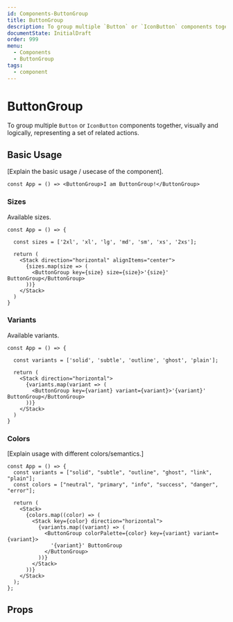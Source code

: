 ```yaml
---
id: Components-ButtonGroup
title: ButtonGroup
description: To group multiple `Button` or `IconButton` components together, visually and logically, representing a set of related actions.
documentState: InitialDraft
order: 999
menu:
  - Components
  - ButtonGroup
tags:
  - component
---
```


# ButtonGroup

To group multiple `Button` or `IconButton` components together, visually and logically, representing a set of related actions.

## Basic Usage

[Explain the basic usage / usecase of the component].

```jsx-live
const App = () => <ButtonGroup>I am ButtonGroup!</ButtonGroup>
```


### Sizes

Available sizes.

```jsx-live
const App = () => {

  const sizes = ['2xl', 'xl', 'lg', 'md', 'sm', 'xs', '2xs'];

  return (
    <Stack direction="horizontal" alignItems="center">
      {sizes.map(size => (
        <ButtonGroup key={size} size={size}>'{size}' ButtonGroup</ButtonGroup>
      ))}
    </Stack>
  )
}
```

### Variants

Available variants.

```jsx-live
const App = () => {

  const variants = ['solid', 'subtle', 'outline', 'ghost', 'plain'];

  return (
    <Stack direction="horizontal">
      {variants.map(variant => (
        <ButtonGroup key={variant} variant={variant}>'{variant}' ButtonGroup</ButtonGroup>
      ))}
    </Stack>
  )
}
```

### Colors

[Explain usage with different colors/semantics.]

```jsx-live
const App = () => {
  const variants = ["solid", "subtle", "outline", "ghost", "link", "plain"];
  const colors = ["neutral", "primary", "info", "success", "danger", "error"];

  return (
    <Stack>
      {colors.map((color) => (
        <Stack key={color} direction="horizontal">
          {variants.map((variant) => (
            <ButtonGroup colorPalette={color} key={variant} variant={variant}>
              '{variant}' ButtonGroup
            </ButtonGroup>
          ))}
        </Stack>
      ))}
    </Stack>
  );
};
```

## Props

<PropTable id="ButtonGroup" />